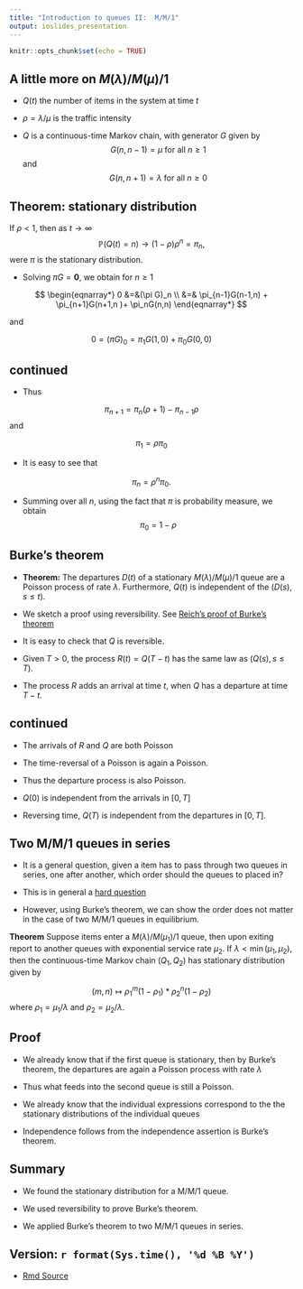 ```yaml
---
title: "Introduction to queues II:  M/M/1"
output: ioslides_presentation
---
```


```r
knitr::opts_chunk$set(echo = TRUE)
```

## A little more on $M(\lambda)/M(\mu)/1$ 

*  $Q(t)$ the number of items in the system at time $t$

*   $\rho = \lambda/\mu$ is the traffic intensity



*  $Q$ is a continuous-time Markov chain, with generator $G$ given by 
$$G(n, n-1) = \mu   \text{ for all $n \geq 1$} $$
and
$$G(n, n+1) = \lambda  \text{ for all $n \geq 0$ }$$


## Theorem: stationary distribution


If $\rho <1$, then as $t \to \infty$
$$ \mathbb{P}(Q(t) = n) \to  (1- \rho)\rho^n = \pi_n,$$
were $\pi$ is the stationary distribution.

*  Solving $\pi G = \mathbf{0}$, we obtain for $n \geq 1$

$$
\begin{eqnarray*}
0 &=&(\pi G)_n \\
&=& \pi_{n-1}G(n-1,n) + \pi_{n+1}G(n+1,n )+ \pi_nG(n,n)
\end{eqnarray*}
$$

and

$$ 0=(\pi G)_0 = \pi_1 G(1, 0) + \pi_0 G(0,0)$$


## continued

*  Thus

$$ \pi_{n+1} = \pi_n(\rho +1) - \pi_{n-1} \rho$$
and

$$ \pi_1= \rho \pi_0$$

*  It is easy to see that

$$ \pi_n = \rho^n \pi_0.$$

*  Summing over all $n$, using the fact that $\pi$ is probability measure, we obtain 
$$ \pi_0 = 1- \rho$$


## Burke's theorem

*  **Theorem:** The departures $D(t)$ of a stationary $M(\lambda)/M(\mu)/1$ queue are a Poisson process of rate $\lambda$.   Furthermore, $Q(t)$ is independent of the $(D(s), s \leq t)$.


*  We sketch a proof using reversibility. See [Reich's proof of Burke's theorem](https://www.jstor.org/stable/2237237?seq=1)

*  It is easy to check that $Q$ is reversible.

*  Given $T>0$, the process $R(t)= Q(T-t)$ has the same law as $(Q(s), s\leq T)$.

*  The process $R$ adds an arrival at time $t$, when $Q$ has a departure at time $T-t$.  

##  continued


*  The arrivals of $R$ and $Q$ are both Poisson

*  The time-reversal of a Poisson is again a Poisson.

*  Thus the departure process is also Poisson.

*   $Q(0)$ is independent from the arrivals in $[0, T]$

*   Reversing time, $Q(T)$ is independent from the departures in $[0, T]$.
  

## Two M/M/1 queues in series

*  It is a general question, given a item has to pass through two queues in series, one after another, which order should the queues to placed in?  

*  This is in general a [hard question](https://www.tandfonline.com/doi/pdf/10.1080/00207728708967170?needAccess=true)

*  However, using Burke's theorem, we can show the order does not matter in the case of two M/M/1 queues in equilibrium.  

**Theorem** Suppose items enter a $M(\lambda)/M(\mu_1)/1$ queue, then upon exiting report to another queues with exponential service rate $\mu_2$.  If $\lambda < \min(\mu_1, \mu_2)$, then the continuous-time Markov chain $(Q_1, Q_2)$ has stationary distribution given by

$$(m,n) \mapsto \rho_1^m(1-\rho_1) *   \rho_2^n(1-\rho_2)$$
where $\rho_1 = \mu_1 /\lambda$ and $\rho_2 = \mu_2/\lambda$.  


## Proof

*  We already know that if the first queue is stationary, then by Burke's theorem, the departures are again a Poisson process with rate $\lambda$

*  Thus what feeds into the second queue is still a Poisson.

*  We already know that the individual expressions correspond to the the stationary distributions of the individual queues

*  Independence follows from the independence assertion is Burke's theorem.



## Summary

* We found the stationary distribution for a M/M/1 queue.

* We used reversibility to prove Burke's theorem.

*   We applied Burke's theorem to two M/M/1 queues in series.


##  Version: `r format(Sys.time(), '%d %B %Y')`
  * [Rmd Source](https://tsoo-math.github.io/ucl/intro-queuestwo.Rmd)



<br>
<br>
<br>


